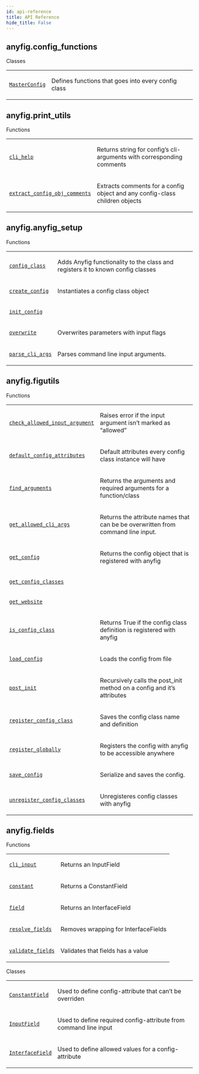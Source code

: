 ```yaml
---
id: api-reference
title: API Reference
hide_title: False
---
```



## anyfig.config_functions
<div className="section" id="module-anyfig.config_functions">
<span id="anyfig-config-functions"></span>
<p className="rubric">Classes</p>
<table className="longtable docutils align-default">
<colgroup>

</colgroup>
<tbody>
<tr className="row-odd"><td><p><a className="reference internal" href="config_functions#MasterConfig" title="anyfig.config_functions.MasterConfig"><code className="xref py py-obj docutils literal notranslate"><span className="pre">MasterConfig</span></code></a></p></td>
<td><p>Defines functions that goes into every config class</p></td>
</tr>
</tbody>
</table>
</div>

## anyfig.print_utils
<div className="section" id="module-anyfig.print_utils">
<span id="anyfig-print-utils"></span>
<p className="rubric">Functions</p>
<table className="longtable docutils align-default">
<colgroup>

</colgroup>
<tbody>
<tr className="row-odd"><td><p><a className="reference internal" href="print_utils#cli_help" title="anyfig.print_utils.cli_help"><code className="xref py py-obj docutils literal notranslate"><span className="pre">cli_help</span></code></a></p></td>
<td><p>Returns string for config’s cli-arguments with corresponding comments</p></td>
</tr>
<tr className="row-even"><td><p><a className="reference internal" href="print_utils#extract_config_obj_comments" title="anyfig.print_utils.extract_config_obj_comments"><code className="xref py py-obj docutils literal notranslate"><span className="pre">extract_config_obj_comments</span></code></a></p></td>
<td><p>Extracts comments for a config object and any config-class children objects</p></td>
</tr>
</tbody>
</table>
</div>

## anyfig.anyfig_setup
<div className="section" id="module-anyfig.anyfig_setup">
<span id="anyfig-anyfig-setup"></span>
<p className="rubric">Functions</p>
<table className="longtable docutils align-default">
<colgroup>

</colgroup>
<tbody>
<tr className="row-odd"><td><p><a className="reference internal" href="anyfig_setup#config_class" title="anyfig.anyfig_setup.config_class"><code className="xref py py-obj docutils literal notranslate"><span className="pre">config_class</span></code></a></p></td>
<td><p>Adds Anyfig functionality to the class and registers it to known config classes</p></td>
</tr>
<tr className="row-even"><td><p><a className="reference internal" href="anyfig_setup#create_config" title="anyfig.anyfig_setup.create_config"><code className="xref py py-obj docutils literal notranslate"><span className="pre">create_config</span></code></a></p></td>
<td><p>Instantiates a config class object</p></td>
</tr>
<tr className="row-odd"><td><p><a className="reference internal" href="anyfig_setup#init_config" title="anyfig.anyfig_setup.init_config"><code className="xref py py-obj docutils literal notranslate"><span className="pre">init_config</span></code></a></p></td>
<td><p></p></td>
</tr>
<tr className="row-even"><td><p><a className="reference internal" href="anyfig_setup#overwrite" title="anyfig.anyfig_setup.overwrite"><code className="xref py py-obj docutils literal notranslate"><span className="pre">overwrite</span></code></a></p></td>
<td><p>Overwrites parameters with input flags</p></td>
</tr>
<tr className="row-odd"><td><p><a className="reference internal" href="anyfig_setup#parse_cli_args" title="anyfig.anyfig_setup.parse_cli_args"><code className="xref py py-obj docutils literal notranslate"><span className="pre">parse_cli_args</span></code></a></p></td>
<td><p>Parses command line input arguments.</p></td>
</tr>
</tbody>
</table>
</div>

## anyfig.figutils
<div className="section" id="module-anyfig.figutils">
<span id="anyfig-figutils"></span>
<p className="rubric">Functions</p>
<table className="longtable docutils align-default">
<colgroup>

</colgroup>
<tbody>
<tr className="row-odd"><td><p><a className="reference internal" href="figutils#check_allowed_input_argument" title="anyfig.figutils.check_allowed_input_argument"><code className="xref py py-obj docutils literal notranslate"><span className="pre">check_allowed_input_argument</span></code></a></p></td>
<td><p>Raises error if the input argument isn’t marked as “allowed”</p></td>
</tr>
<tr className="row-even"><td><p><a className="reference internal" href="figutils#default_config_attributes" title="anyfig.figutils.default_config_attributes"><code className="xref py py-obj docutils literal notranslate"><span className="pre">default_config_attributes</span></code></a></p></td>
<td><p>Default attributes every config class instance will have</p></td>
</tr>
<tr className="row-odd"><td><p><a className="reference internal" href="figutils#find_arguments" title="anyfig.figutils.find_arguments"><code className="xref py py-obj docutils literal notranslate"><span className="pre">find_arguments</span></code></a></p></td>
<td><p>Returns the arguments and required arguments for a function/class</p></td>
</tr>
<tr className="row-even"><td><p><a className="reference internal" href="figutils#get_allowed_cli_args" title="anyfig.figutils.get_allowed_cli_args"><code className="xref py py-obj docutils literal notranslate"><span className="pre">get_allowed_cli_args</span></code></a></p></td>
<td><p>Returns the attribute names that can be be overwritten from command line input.</p></td>
</tr>
<tr className="row-odd"><td><p><a className="reference internal" href="figutils#get_config" title="anyfig.figutils.get_config"><code className="xref py py-obj docutils literal notranslate"><span className="pre">get_config</span></code></a></p></td>
<td><p>Returns the config object that is registered with anyfig</p></td>
</tr>
<tr className="row-even"><td><p><a className="reference internal" href="figutils#get_config_classes" title="anyfig.figutils.get_config_classes"><code className="xref py py-obj docutils literal notranslate"><span className="pre">get_config_classes</span></code></a></p></td>
<td><p></p></td>
</tr>
<tr className="row-odd"><td><p><a className="reference internal" href="figutils#get_website" title="anyfig.figutils.get_website"><code className="xref py py-obj docutils literal notranslate"><span className="pre">get_website</span></code></a></p></td>
<td><p></p></td>
</tr>
<tr className="row-even"><td><p><a className="reference internal" href="figutils#is_config_class" title="anyfig.figutils.is_config_class"><code className="xref py py-obj docutils literal notranslate"><span className="pre">is_config_class</span></code></a></p></td>
<td><p>Returns True if the config class definition is registered with anyfig</p></td>
</tr>
<tr className="row-odd"><td><p><a className="reference internal" href="figutils#load_config" title="anyfig.figutils.load_config"><code className="xref py py-obj docutils literal notranslate"><span className="pre">load_config</span></code></a></p></td>
<td><p>Loads the config from file</p></td>
</tr>
<tr className="row-even"><td><p><a className="reference internal" href="figutils#post_init" title="anyfig.figutils.post_init"><code className="xref py py-obj docutils literal notranslate"><span className="pre">post_init</span></code></a></p></td>
<td><p>Recursively calls the post_init method on a config and it’s attributes</p></td>
</tr>
<tr className="row-odd"><td><p><a className="reference internal" href="figutils#register_config_class" title="anyfig.figutils.register_config_class"><code className="xref py py-obj docutils literal notranslate"><span className="pre">register_config_class</span></code></a></p></td>
<td><p>Saves the config class name and definition</p></td>
</tr>
<tr className="row-even"><td><p><a className="reference internal" href="figutils#register_globally" title="anyfig.figutils.register_globally"><code className="xref py py-obj docutils literal notranslate"><span className="pre">register_globally</span></code></a></p></td>
<td><p>Registers the config with anyfig to be accessible anywhere</p></td>
</tr>
<tr className="row-odd"><td><p><a className="reference internal" href="figutils#save_config" title="anyfig.figutils.save_config"><code className="xref py py-obj docutils literal notranslate"><span className="pre">save_config</span></code></a></p></td>
<td><p>Serialize and saves the config.</p></td>
</tr>
<tr className="row-even"><td><p><a className="reference internal" href="figutils#unregister_config_classes" title="anyfig.figutils.unregister_config_classes"><code className="xref py py-obj docutils literal notranslate"><span className="pre">unregister_config_classes</span></code></a></p></td>
<td><p>Unregisteres config classes with anyfig</p></td>
</tr>
</tbody>
</table>
</div>

## anyfig.fields
<div className="section" id="module-anyfig.fields">
<span id="anyfig-fields"></span>
<p className="rubric">Functions</p>
<table className="longtable docutils align-default">
<colgroup>

</colgroup>
<tbody>
<tr className="row-odd"><td><p><a className="reference internal" href="fields#cli_input" title="anyfig.fields.cli_input"><code className="xref py py-obj docutils literal notranslate"><span className="pre">cli_input</span></code></a></p></td>
<td><p>Returns an InputField</p></td>
</tr>
<tr className="row-even"><td><p><a className="reference internal" href="fields#constant" title="anyfig.fields.constant"><code className="xref py py-obj docutils literal notranslate"><span className="pre">constant</span></code></a></p></td>
<td><p>Returns a ConstantField</p></td>
</tr>
<tr className="row-odd"><td><p><a className="reference internal" href="fields#field" title="anyfig.fields.field"><code className="xref py py-obj docutils literal notranslate"><span className="pre">field</span></code></a></p></td>
<td><p>Returns an InterfaceField</p></td>
</tr>
<tr className="row-even"><td><p><a className="reference internal" href="fields#resolve_fields" title="anyfig.fields.resolve_fields"><code className="xref py py-obj docutils literal notranslate"><span className="pre">resolve_fields</span></code></a></p></td>
<td><p>Removes wrapping for InterfaceFields</p></td>
</tr>
<tr className="row-odd"><td><p><a className="reference internal" href="fields#validate_fields" title="anyfig.fields.validate_fields"><code className="xref py py-obj docutils literal notranslate"><span className="pre">validate_fields</span></code></a></p></td>
<td><p>Validates that fields has a value</p></td>
</tr>
</tbody>
</table>
<p className="rubric">Classes</p>
<table className="longtable docutils align-default">
<colgroup>

</colgroup>
<tbody>
<tr className="row-odd"><td><p><a className="reference internal" href="fields#ConstantField" title="anyfig.fields.ConstantField"><code className="xref py py-obj docutils literal notranslate"><span className="pre">ConstantField</span></code></a></p></td>
<td><p>Used to define config-attribute that can’t be overriden</p></td>
</tr>
<tr className="row-even"><td><p><a className="reference internal" href="fields#InputField" title="anyfig.fields.InputField"><code className="xref py py-obj docutils literal notranslate"><span className="pre">InputField</span></code></a></p></td>
<td><p>Used to define required config-attribute from command line input</p></td>
</tr>
<tr className="row-odd"><td><p><a className="reference internal" href="fields#InterfaceField" title="anyfig.fields.InterfaceField"><code className="xref py py-obj docutils literal notranslate"><span className="pre">InterfaceField</span></code></a></p></td>
<td><p>Used to define allowed values for a config-attribute</p></td>
</tr>
</tbody>
</table>
</div>